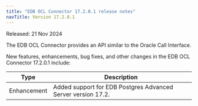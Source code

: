 ```yaml
---
title: "EDB OCL Connector 17.2.0.1 release notes"
navTitle: Version 17.2.0.1
---
```


Released: 21 Nov 2024

The EDB OCL Connector provides an API similar to the Oracle Call Interface.

New features, enhancements, bug fixes, and other changes in the EDB OCL Connector 17.2.0.1 include:

|    Type     |                         Description                         |
| ----------- | ----------------------------------------------------------- |
| Enhancement | Added support for EDB Postgres Advanced Server version 17.2. |
